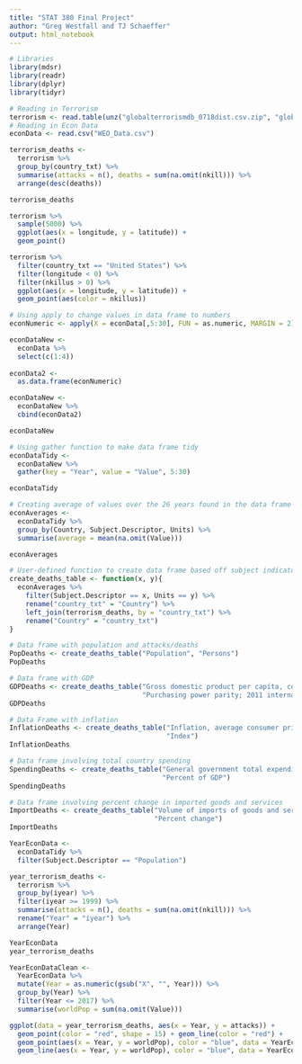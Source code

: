 ```yaml
---
title: "STAT 380 Final Project"
author: "Greg Westfall and TJ Schaeffer"
output: html_notebook
---
```


```r
# Libraries
library(mdsr)
library(readr)
library(dplyr)
library(tidyr)
```


```r
# Reading in Terrorism 
terrorism <- read.table(unz("globalterrorismdb_0718dist.csv.zip", "globalterrorismdb_0718dist.csv"), nrows=181692, header=T, fill =T, quote="\"", sep=",")
# Reading in Econ Data
econData <- read.csv("WEO_Data.csv")
```


```r
terrorism_deaths <-
  terrorism %>%
  group_by(country_txt) %>%
  summarise(attacks = n(), deaths = sum(na.omit(nkill))) %>%
  arrange(desc(deaths))

terrorism_deaths
```




```r
terrorism %>%
  sample(5000) %>%
  ggplot(aes(x = longitude, y = latitude)) +
  geom_point()
```

```r
terrorism %>%
  filter(country_txt == "United States") %>%
  filter(longitude < 0) %>%
  filter(nkillus > 0) %>%
  ggplot(aes(x = longitude, y = latitude)) +
  geom_point(aes(color = nkillus))
```

```r
# Using apply to change values in data frame to numbers
econNumeric <- apply(X = econData[,5:30], FUN = as.numeric, MARGIN = 2)

econDataNew <-
  econData %>%
  select(c(1:4))
  
econData2 <-
  as.data.frame(econNumeric)

econDataNew <-
  econDataNew %>%
  cbind(econData2)

econDataNew
```

```r
# Using gather function to make data frame tidy
econDataTidy <-
  econDataNew %>%
  gather(key = "Year", value = "Value", 5:30)

econDataTidy

```

```r
# Creating average of values over the 26 years found in the data frame
econAverages <-
  econDataTidy %>%
  group_by(Country, Subject.Descriptor, Units) %>%
  summarise(average = mean(na.omit(Value)))

econAverages

```

```r
# User-defined function to create data frame based off subject indicator
create_deaths_table <- function(x, y){
  econAverages %>%
    filter(Subject.Descriptor == x, Units == y) %>%
    rename("country_txt" = "Country") %>%
    left_join(terrorism_deaths, by = "country_txt") %>%
    rename("Country" = "country_txt")
}

```

```r
# Data frame with population and attacks/deaths
PopDeaths <- create_deaths_table("Population", "Persons")
PopDeaths
```

```r
# Data frame with GDP
GDPDeaths <- create_deaths_table("Gross domestic product per capita, constant prices",
                                 "Purchasing power parity; 2011 international dollar")
GDPDeaths

```

```r
# Data Frame with inflation
InflationDeaths <- create_deaths_table("Inflation, average consumer prices",
                                       "Index")
InflationDeaths
```

```r
# Data frame involving total country spending
SpendingDeaths <- create_deaths_table("General government total expenditure",
                                      "Percent of GDP")
SpendingDeaths
```

```r
# Data frame involving percent change in imported goods and services
ImportDeaths <- create_deaths_table("Volume of imports of goods and services",
                                    "Percent change")
ImportDeaths

```

```r
YearEconData <-
  econDataTidy %>%
  filter(Subject.Descriptor == "Population") 

year_terrorism_deaths <-
  terrorism %>%
  group_by(iyear) %>%
  filter(iyear >= 1999) %>%
  summarise(attacks = n(), deaths = sum(na.omit(nkill))) %>%
  rename("Year" = "iyear") %>%
  arrange(Year)

YearEconData
year_terrorism_deaths

YearEconDataClean <-
  YearEconData %>%
  mutate(Year = as.numeric(gsub("X", "", Year))) %>%
  group_by(Year) %>%
  filter(Year <= 2017) %>%
  summarise(worldPop = sum(na.omit(Value)))

ggplot(data = year_terrorism_deaths, aes(x = Year, y = attacks)) +
  geom_point(color = "red", shape = 15) + geom_line(color = "red") +
  geom_point(aes(x = Year, y = worldPop), color = "blue", data = YearEconDataClean) +
  geom_line(aes(x = Year, y = worldPop), color = "blue", data = YearEconDataClean)
```

